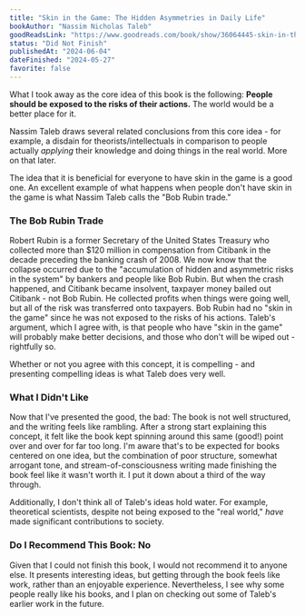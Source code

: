 ```yaml
---
title: "Skin in the Game: The Hidden Asymmetries in Daily Life"
bookAuthor: "Nassim Nicholas Taleb"
goodReadsLink: "https://www.goodreads.com/book/show/36064445-skin-in-the-game"
status: "Did Not Finish"
publishedAt: "2024-06-04"
dateFinished: "2024-05-27"
favorite: false
---
```


What I took away as the core idea of this book is the following: **People should be exposed to the risks of their actions.** The world would be a better place for it.

Nassim Taleb draws several related conclusions from this core idea - for example, a disdain for theorists/intellectuals in comparison to people actually _applying_ their knowledge and doing things in the real world. More on that later.

The idea that it is beneficial for everyone to have skin in the game is a good one. An excellent example of what happens when people don't have skin in the game is what Nassim Taleb calls the "Bob Rubin trade." 

### The Bob Rubin Trade
Robert Rubin is a former Secretary of the United States Treasury who collected more than $120 million in compensation from Citibank in the decade preceding the banking crash of 2008. We now know that the collapse occurred due to the "accumulation of hidden and asymmetric risks in the system" by bankers and people like Bob Rubin. But when the crash happened, and Citibank became insolvent, taxpayer money bailed out Citibank - not Bob Rubin. He collected profits when things were going well, but all of the risk was transferred onto taxpayers. Bob Rubin had no "skin in the game" since he was not exposed to the risks of his actions. Taleb's argument, which I agree with, is that people who have "skin in the game" will probably make better decisions, and those who don't will be wiped out - rightfully so. 

Whether or not you agree with this concept, it is compelling - and presenting compelling ideas is what Taleb does very well.

### What I Didn't Like
Now that I've presented the good, the bad: The book is not well structured, and the writing feels like rambling. After a strong start explaining this concept, it felt like the book kept spinning around this same (good!) point over and over for far too long. I'm aware that's to be expected for books centered on one idea, but the combination of poor structure, somewhat arrogant tone, and stream-of-consciousness writing made finishing the book feel like it wasn't worth it. I put it down about a third of the way through. 

Additionally, I don't think all of Taleb's ideas hold water. For example, theoretical scientists, despite not being exposed to the "real world," _have_ made significant contributions to society. 

### Do I Recommend This Book: No

Given that I could not finish this book, I would not recommend it to anyone else. It presents interesting ideas, but getting through the book feels like work, rather than an enjoyable experience. Nevertheless, I see why some people really like his books, and I plan on checking out some of Taleb's earlier work in the future.

